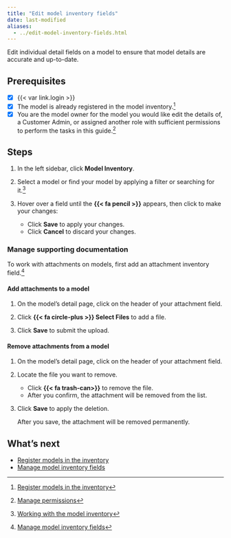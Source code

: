 ```yaml
---
title: "Edit model inventory fields"
date: last-modified
aliases:
  - ../edit-model-inventory-fields.html
---
```


Edit individual detail fields on a model to ensure that model details are accurate and up-to-date.

::: {.attn}

## Prerequisites

- [x] {{< var link.login >}}
- [x] The model is already registered in the model inventory.[^1]
- [x] You are the model owner for the model you would like edit the details of, a [Customer Admin]{.role}, or assigned another role with sufficient permissions to perform the tasks in this guide.[^2]

:::

## Steps

1. In the left sidebar, click **Model Inventory**. 

2. Select a model or find your model by applying a filter or searching for it.[^3]

3. Hover over a field until the **{{< fa pencil >}}** appears, then click to make your changes:  

   - Click **Save** to apply your changes.
   - Click **Cancel** to discard your changes.

### Manage supporting documentation

::: {.callout title="Uploaded files must be less than 50 MB each in size."}
To work with attachments on models, first add an attachment inventory field.[^4]
:::

#### Add attachments to a model

1. On the model's detail page, click on the header of your attachment field.

2. Click **{{< fa circle-plus >}} Select Files** to add a file.

3. Click **Save** to submit the upload.

#### Remove attachments from a model

1. On the model's detail page, click on the header of your attachment field.

2. Locate the file you want to remove.

   - Click **{{< fa trash-can>}}** to remove the file. 
   - After you confirm, the attachment will be removed from the list.

3. Click **Save** to apply the deletion. 

   After you save, the attachment will be removed permanently.

## What's next

- [Register models in the inventory](register-models-in-inventory.qmd)
- [Manage model inventory fields](manage-model-inventory-fields.qmd)


<!-- FOOTNOTES -->

[^1]: [Register models in the inventory](register-models-in-inventory.qmd)

[^2]: [Manage permissions](/guide/configuration/manage-permissions.qmd)

[^3]: [Working with the model inventory](/guide/model-inventory/working-with-model-inventory.qmd#search-filter-and-sort-models)

[^4]: [Manage model inventory fields](manage-model-inventory-fields.qmd#inventory-field-types)
